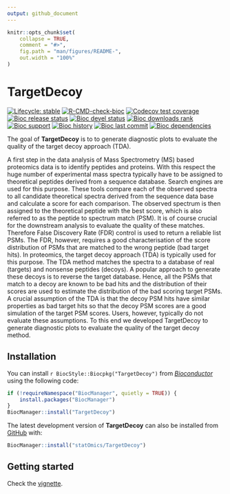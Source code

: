 ```yaml
---
output: github_document
---
```


<!-- README.md is generated from README.Rmd. Please edit that file -->

```r
knitr::opts_chunk$set(
    collapse = TRUE,
    comment = "#>",
    fig.path = "man/figures/README-",
    out.width = "100%"
)
```

# TargetDecoy

<!-- badges: start -->
[![Lifecycle: stable](https://img.shields.io/badge/lifecycle-stable-brightgreen.svg)](https://lifecycle.r-lib.org/articles/stages.html#stable)
[![R-CMD-check-bioc](https://github.com/statOmics/TargetDecoy/workflows/R-CMD-check-bioc/badge.svg)](https://github.com/statOmics/TargetDecoy/actions)
[![Codecov test coverage](https://codecov.io/gh/statOmics/TargetDecoy/branch/master/graph/badge.svg)](https://codecov.io/gh/statOmics/TargetDecoy?branch=master)
[![Bioc release status](http://www.bioconductor.org/shields/build/release/bioc/TargetDecoy.svg)](https://bioconductor.org/checkResults/release/bioc-LATEST/TargetDecoy)
[![Bioc devel status](http://www.bioconductor.org/shields/build/devel/bioc/TargetDecoy.svg)](https://bioconductor.org/checkResults/devel/bioc-LATEST/TargetDecoy)
[![Bioc downloads rank](https://bioconductor.org/shields/downloads/release/TargetDecoy.svg)](http://bioconductor.org/packages/stats/bioc/TargetDecoy/)
[![Bioc support](https://bioconductor.org/shields/posts/TargetDecoy.svg)](https://support.bioconductor.org/tag/TargetDecoy)
[![Bioc history](https://bioconductor.org/shields/years-in-bioc/TargetDecoy.svg)](https://bioconductor.org/packages/release/bioc/html/TargetDecoy.html#since)
[![Bioc last commit](https://bioconductor.org/shields/lastcommit/devel/bioc/TargetDecoy.svg)](http://bioconductor.org/checkResults/devel/bioc-LATEST/TargetDecoy/)
[![Bioc dependencies](https://bioconductor.org/shields/dependencies/release/TargetDecoy.svg)](https://bioconductor.org/packages/release/bioc/html/TargetDecoy.html#since)
<!-- badges: end -->

The goal of __TargetDecoy__ is to to generate diagnostic plots to evaluate the
quality of the target decoy approach (TDA).

A first step in the data analysis of Mass Spectrometry (MS) based proteomics
data is to identify peptides and proteins. With this respect the huge number of
experimental mass spectra typically have to be assigned to theoretical peptides
derived from a sequence database. Search engines are used for this purpose.
These tools compare each of the observed spectra to all candidate theoretical
spectra derived from the sequence data base and calculate a score for each
comparison. The observed spectrum is then assigned to the theoretical peptide
with the best score, which is also referred to as the peptide to spectrum match
(PSM). It is of course crucial for the downstream analysis to evaluate the
quality of these matches. Therefore False Discovery Rate (FDR) control is used
to return a reliable list PSMs. The FDR, however, requires a good
characterisation of the score distribution of PSMs that are matched to the wrong
peptide (bad target hits). In proteomics, the target decoy approach (TDA) is
typically used for this purpose. The TDA method matches the spectra to a
database of real (targets) and nonsense peptides (decoys). A popular approach to
generate these decoys is to reverse the target database. Hence, all the PSMs
that match to a decoy are known to be bad hits and the distribution of their
scores are used to estimate the distribution of the bad scoring target PSMs. A
crucial assumption of the TDA is that the decoy PSM hits have similar properties
as bad target hits so that the decoy PSM scores are a good simulation of the
target PSM scores. Users, however, typically do not evaluate these assumptions.
To this end we developed TargetDecoy to generate diagnostic plots to evaluate
the quality of the target decoy method.

## Installation

You can install `r BiocStyle::Biocpkg("TargetDecoy")` from
[*Bioconductor*](http://bioconductor.org/) using the following code:

```r
if (!requireNamespace("BiocManager", quietly = TRUE)) {
    install.packages("BiocManager")
}
BiocManager::install("TargetDecoy")
```


The latest development version of __TargetDecoy__  can also be installed from
[GitHub](https://github.com/statOmics/TargetDecoy) with:

```r
BiocManager::install("statOmics/TargetDecoy")
```

## Getting started

Check the [vignette](https://bioconductor.org/packages/release/bioc/vignettes/TargetDecoy/inst/doc/TargetDecoy.html).
